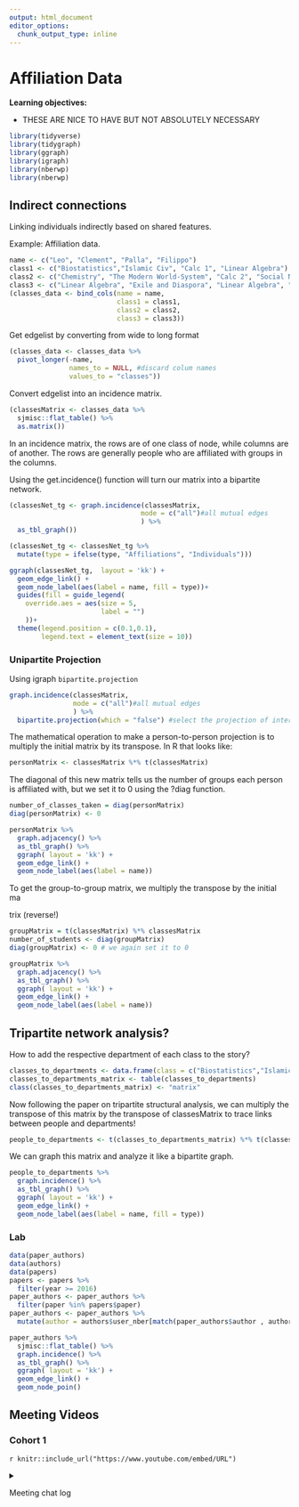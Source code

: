 ```yaml
---
output: html_document
editor_options: 
  chunk_output_type: inline
---
```


# Affiliation Data

**Learning objectives:**

-   THESE ARE NICE TO HAVE BUT NOT ABSOLUTELY NECESSARY

```r
library(tidyverse)
library(tidygraph)
library(ggraph)
library(igraph)
library(nberwp)
library(nberwp)
```

## Indirect connections

Linking individuals indirectly based on shared features.

Example: Affiliation data.

```r
name <- c("Leo", "Clement", "Palla", "Filippo")
class1 <- c("Biostatistics","Islamic Civ", "Calc 1", "Linear Algebra")
class2 <- c("Chemistry", "The Modern World-System", "Calc 2", "Social Networks")
class3 <- c("Linear Algebra", "Exile and Diaspora", "Linear Algebra", "The Modern World-System")
(classes_data <- bind_cols(name = name,
                           class1 = class1,
                           class2 = class2,
                           class3 = class3))
```

Get edgelist by converting from wide to long format

```r
(classes_data <- classes_data %>%
  pivot_longer(-name,
               names_to = NULL, #discard colum names
               values_to = "classes"))
```

Convert edgelist into an incidence matrix.

```r
(classesMatrix <- classes_data %>% 
  sjmisc::flat_table() %>% 
  as.matrix())
```

In an incidence matrix, the rows are of one class of node, while columns are of another. The rows are generally people who are affiliated with groups in the columns.

Using the get.incidence() function will turn our matrix into a bipartite network.

```r
(classesNet_tg <- graph.incidence(classesMatrix,
                                 mode = c("all")#all mutual edges 
                                 ) %>% 
  as_tbl_graph())
```

```r
(classesNet_tg <- classesNet_tg %>% 
  mutate(type = ifelse(type, "Affiliations", "Individuals")))
```

```r
ggraph(classesNet_tg,  layout = 'kk') + 
  geom_edge_link() + 
  geom_node_label(aes(label = name, fill = type))+
  guides(fill = guide_legend(
    override.aes = aes(size = 5,
                       label = "")
    ))+
  theme(legend.position = c(0.1,0.1),
        legend.text = element_text(size = 10))
```


### Unipartite Projection

Using igraph `bipartite.projection`

```r
graph.incidence(classesMatrix,
                mode = c("all")#all mutual edges 
                ) %>% 
  bipartite.projection(which = "false") #select the projection of interest. Here it's students
```

The mathematical operation to make a person-to-person projection is to multiply the initial matrix by its transpose. In R that looks like:
```r
personMatrix <- classesMatrix %*% t(classesMatrix)
```


The diagonal of this new matrix tells us the number of groups each person is affiliated with, but we set it to 0 using the ?diag function.

```r
number_of_classes_taken = diag(personMatrix)
diag(personMatrix) <- 0 
```

```r
personMatrix %>%
  graph.adjacency() %>% 
  as_tbl_graph() %>% 
  ggraph( layout = 'kk') + 
  geom_edge_link() + 
  geom_node_label(aes(label = name))
```

To get the group-to-group matrix, we multiply the transpose by the initial ma

trix (reverse!)

```r
groupMatrix = t(classesMatrix) %*% classesMatrix
number_of_students <- diag(groupMatrix)
diag(groupMatrix) <- 0 # we again set it to 0
```

```r

groupMatrix %>%
  graph.adjacency() %>% 
  as_tbl_graph() %>% 
  ggraph( layout = 'kk') + 
  geom_edge_link() + 
  geom_node_label(aes(label = name))
```

## Tripartite network analysis?

How to add the respective department of each class to the story?

```r
classes_to_departments <- data.frame(class = c("Biostatistics","Islamic Civ", "Calc 1", "Linear Algebra", "Chemistry", "The Modern World-System", "Calc 2", "Social Networks", "Exile and Diaspora"), department = c("Math", "History", "Math", "Math", "Chemistry", "Sociology", "Math", "Sociology", "History"), stringsAsFactors = F)
classes_to_departments_matrix <- table(classes_to_departments)
class(classes_to_departments_matrix) <- "matrix"  
```

Now following the paper on tripartite structural analysis, we can multiply the transpose of this matrix by the transpose of classesMatrix to trace links between people and departments!

```r
people_to_departments <- t(classes_to_departments_matrix) %*% t(classesMatrix)
```

We can graph this matrix and analyze it like a bipartite graph.

```r
people_to_departments %>%
  graph.incidence() %>% 
  as_tbl_graph() %>% 
  ggraph( layout = 'kk') + 
  geom_edge_link() + 
  geom_node_label(aes(label = name, fill = type))
```

### Lab

```r
data(paper_authors)
data(authors)
data(papers)
papers <- papers %>%
  filter(year >= 2016)
paper_authors <- paper_authors %>% 
  filter(paper %in% papers$paper)
paper_authors <- paper_authors %>% 
  mutate(author = authors$user_nber[match(paper_authors$author , authors$author)])
```

```r
paper_authors %>% 
  sjmisc::flat_table() %>% 
  graph.incidence() %>% 
  as_tbl_graph() %>% 
  ggraph( layout = 'kk') + 
  geom_edge_link() + 
  geom_node_poin()
```

## Meeting Videos

### Cohort 1

`r knitr::include_url("https://www.youtube.com/embed/URL")`

<details>

<summary>

Meeting chat log

</summary>

    LOG

</details>
